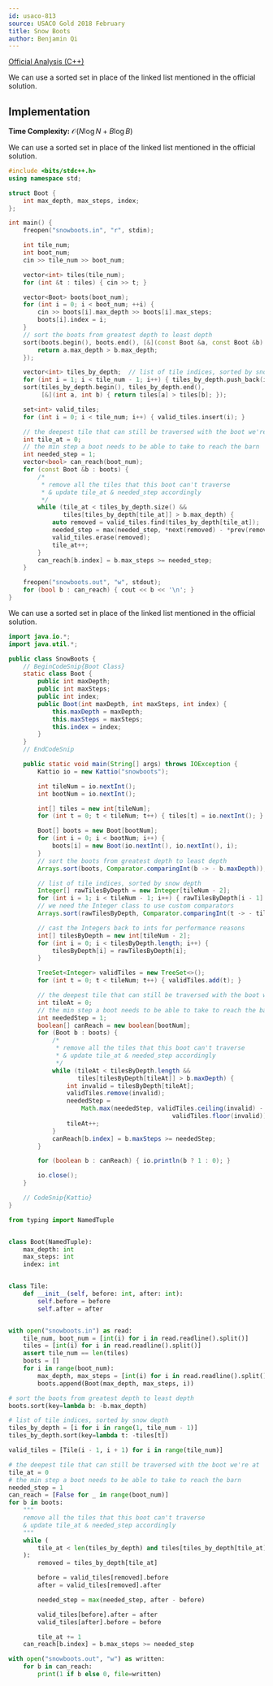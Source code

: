 ```yaml
---
id: usaco-813
source: USACO Gold 2018 February
title: Snow Boots
author: Benjamin Qi
---
```


[Official Analysis (C++)](http://www.usaco.org/current/data/sol_snowboots_gold_feb18.html)

We can use a sorted set in place of the linked list mentioned in the official
solution.

## Implementation

**Time Complexity:** $\mathcal{O}(N \log N + B \log B)$

<LanguageSection>
<CPPSection>

We can use a sorted set in place of the linked list mentioned in the official
solution.

```cpp
#include <bits/stdc++.h>
using namespace std;

struct Boot {
	int max_depth, max_steps, index;
};

int main() {
	freopen("snowboots.in", "r", stdin);

	int tile_num;
	int boot_num;
	cin >> tile_num >> boot_num;

	vector<int> tiles(tile_num);
	for (int &t : tiles) { cin >> t; }

	vector<Boot> boots(boot_num);
	for (int i = 0; i < boot_num; ++i) {
		cin >> boots[i].max_depth >> boots[i].max_steps;
		boots[i].index = i;
	}
	// sort the boots from greatest depth to least depth
	sort(boots.begin(), boots.end(), [&](const Boot &a, const Boot &b) {
		return a.max_depth > b.max_depth;
	});

	vector<int> tiles_by_depth;  // list of tile indices, sorted by snow depth
	for (int i = 1; i < tile_num - 1; i++) { tiles_by_depth.push_back(i); }
	sort(tiles_by_depth.begin(), tiles_by_depth.end(),
	     [&](int a, int b) { return tiles[a] > tiles[b]; });

	set<int> valid_tiles;
	for (int i = 0; i < tile_num; i++) { valid_tiles.insert(i); }

	// the deepest tile that can still be traversed with the boot we're at
	int tile_at = 0;
	// the min step a boot needs to be able to take to reach the barn
	int needed_step = 1;
	vector<bool> can_reach(boot_num);
	for (const Boot &b : boots) {
		/*
		 * remove all the tiles that this boot can't traverse
		 * & update tile_at & needed_step accordingly
		 */
		while (tile_at < tiles_by_depth.size() &&
		       tiles[tiles_by_depth[tile_at]] > b.max_depth) {
			auto removed = valid_tiles.find(tiles_by_depth[tile_at]);
			needed_step = max(needed_step, *next(removed) - *prev(removed));
			valid_tiles.erase(removed);
			tile_at++;
		}
		can_reach[b.index] = b.max_steps >= needed_step;
	}

	freopen("snowboots.out", "w", stdout);
	for (bool b : can_reach) { cout << b << '\n'; }
}
```

</CPPSection>
<JavaSection>

We can use a sorted set in place of the linked list mentioned in the official
solution.

```java
import java.io.*;
import java.util.*;

public class SnowBoots {
	// BeginCodeSnip{Boot Class}
	static class Boot {
		public int maxDepth;
		public int maxSteps;
		public int index;
		public Boot(int maxDepth, int maxSteps, int index) {
			this.maxDepth = maxDepth;
			this.maxSteps = maxSteps;
			this.index = index;
		}
	}
	// EndCodeSnip

	public static void main(String[] args) throws IOException {
		Kattio io = new Kattio("snowboots");

		int tileNum = io.nextInt();
		int bootNum = io.nextInt();

		int[] tiles = new int[tileNum];
		for (int t = 0; t < tileNum; t++) { tiles[t] = io.nextInt(); }

		Boot[] boots = new Boot[bootNum];
		for (int i = 0; i < bootNum; i++) {
			boots[i] = new Boot(io.nextInt(), io.nextInt(), i);
		}
		// sort the boots from greatest depth to least depth
		Arrays.sort(boots, Comparator.comparingInt(b -> - b.maxDepth));

		// list of tile indices, sorted by snow depth
		Integer[] rawTilesByDepth = new Integer[tileNum - 2];
		for (int i = 1; i < tileNum - 1; i++) { rawTilesByDepth[i - 1] = i; }
		// we need the Integer class to use custom comparators
		Arrays.sort(rawTilesByDepth, Comparator.comparingInt(t -> - tiles[t]));

		// cast the Integers back to ints for performance reasons
		int[] tilesByDepth = new int[tileNum - 2];
		for (int i = 0; i < tilesByDepth.length; i++) {
			tilesByDepth[i] = rawTilesByDepth[i];
		}

		TreeSet<Integer> validTiles = new TreeSet<>();
		for (int t = 0; t < tileNum; t++) { validTiles.add(t); }

		// the deepest tile that can still be traversed with the boot we're at
		int tileAt = 0;
		// the min step a boot needs to be able to take to reach the barn
		int neededStep = 1;
		boolean[] canReach = new boolean[bootNum];
		for (Boot b : boots) {
			/*
			 * remove all the tiles that this boot can't traverse
			 * & update tile_at & needed_step accordingly
			 */
			while (tileAt < tilesByDepth.length &&
			       tiles[tilesByDepth[tileAt]] > b.maxDepth) {
				int invalid = tilesByDepth[tileAt];
				validTiles.remove(invalid);
				neededStep =
				    Math.max(neededStep, validTiles.ceiling(invalid) -
				                             validTiles.floor(invalid));
				tileAt++;
			}
			canReach[b.index] = b.maxSteps >= neededStep;
		}

		for (boolean b : canReach) { io.println(b ? 1 : 0); }

		io.close();
	}

	// CodeSnip{Kattio}
}
```

</JavaSection>
<PySection>

```py
from typing import NamedTuple


class Boot(NamedTuple):
	max_depth: int
	max_steps: int
	index: int


class Tile:
	def __init__(self, before: int, after: int):
		self.before = before
		self.after = after


with open("snowboots.in") as read:
	tile_num, boot_num = [int(i) for i in read.readline().split()]
	tiles = [int(i) for i in read.readline().split()]
	assert tile_num == len(tiles)
	boots = []
	for i in range(boot_num):
		max_depth, max_steps = [int(i) for i in read.readline().split()]
		boots.append(Boot(max_depth, max_steps, i))

# sort the boots from greatest depth to least depth
boots.sort(key=lambda b: -b.max_depth)

# list of tile indices, sorted by snow depth
tiles_by_depth = [i for i in range(1, tile_num - 1)]
tiles_by_depth.sort(key=lambda t: -tiles[t])

valid_tiles = [Tile(i - 1, i + 1) for i in range(tile_num)]

# the deepest tile that can still be traversed with the boot we're at
tile_at = 0
# the min step a boot needs to be able to take to reach the barn
needed_step = 1
can_reach = [False for _ in range(boot_num)]
for b in boots:
	"""
	remove all the tiles that this boot can't traverse
	& update tile_at & needed_step accordingly
	"""
	while (
		tile_at < len(tiles_by_depth) and tiles[tiles_by_depth[tile_at]] > b.max_depth
	):
		removed = tiles_by_depth[tile_at]

		before = valid_tiles[removed].before
		after = valid_tiles[removed].after

		needed_step = max(needed_step, after - before)

		valid_tiles[before].after = after
		valid_tiles[after].before = before

		tile_at += 1
	can_reach[b.index] = b.max_steps >= needed_step

with open("snowboots.out", "w") as written:
	for b in can_reach:
		print(1 if b else 0, file=written)
```

</PySection>
</LanguageSection>
